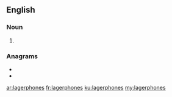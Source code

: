 ==English==

===Noun===
{{head|en|noun plural form}}

# {{plural of|lagerphone|lang=en}}

===Anagrams===
* {{l|en|Anglosphere}}
* {{l|en|selenograph}}

[[ar:lagerphones]]
[[fr:lagerphones]]
[[ku:lagerphones]]
[[my:lagerphones]]